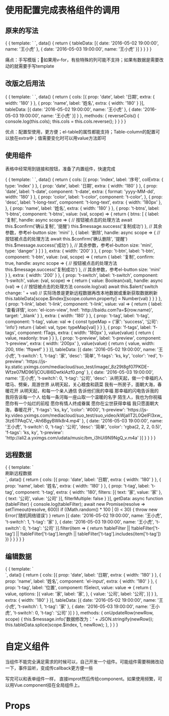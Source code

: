 
<Meta title="t-table" />

# 使用配置完成表格组件的调用

## 原来的写法

<Preview>
  <Story name="原来的写法">
  {
    {
      template: `
        <el-table
          :data="tableData">
          <el-table-column
            prop="date"
            label="日期"
            width="180">
          </el-table-column>
          <el-table-column
            prop="name"
            label="姓名"
            width="180">
          </el-table-column>
        </el-table>
      `,
      data() {
        return {
          tableData: [{
            date: '2016-05-02 19:00:00',
            name: '王小虎'
          }, {
            date: '2016-05-03 19:00:00',
            name: '王小虎'
          }]
        }
      }
    }
  }
  </Story>
</Preview>

痛点：手写模版；如果用v-for，有些特殊的列可能不支持；如果有数据是需要改动的就需要手写template

## 改版之后用法

<Preview>
  <Story name="改版之后写法">
  {
    {
      template: `
        <t-table @click.native="reverseCols" :cols="cols" :data="tableData" style="width: 100%">
        </t-table>
      `,
      data() {
        return {
          cols: [{
            prop: 'date',
            label: '日期',
            extra: {
              width: '180'
            }
          }, {
            prop: 'name',
            label: '姓名',
            extra: {
              width: '180'
            }
          }],
          tableData: [{
            date: '2016-05-02 19:00:00',
            name: '王小虎'
          }, {
            date: '2016-05-03 19:00:00',
            name: '王小虎'
          }]
        }
      },
      methods: {
        reverseCols() {
          console.log(this.cols);
          this.cols = this.cols.reverse();
        }
      }
    }
  }
  </Story>
</Preview>

优点：配置型使用，更方便；el-table的属性都能支持；Table-column的配置可以放在extra中；值需要变化时可以用value方法即可

## 使用组件

表格中经常用到链接和按钮，准备了内置组件，快速完成

<Preview>
  <Story name="内置组件">
  {
    {
      template: `
        <t-table :cols="cols" :data="tableData" style="width: 100%">
        </t-table>
      `,
      data() {
        return {
          cols: [{
            prop: 'index',
            label: '序号',
            colExtra: {
              type: 'index'
            }
          }, {
            prop: 'date',
            label: '日期',
            extra: {
              width: '180'
            }
          }, {
            prop: 'date',
            label: 't-date',
            component: 't-date',
            extra: {
              format: 'yyyy-MM-dd',
              width: '180'
            }
          }, {
            prop: 'color',
            label: 't-color',
            component: 't-color',
          }, {
            prop: 'desc',
            label: 't-long-text',
            component: 't-long-text',
            extra: {
              width: '180px'
            },
          }, {
            prop: 'name',
            label: '姓名',
            extra: {
              width: '180'
            }
          }, {
            prop: 't-btns',
            label: 't-btns',
            component: 't-btns',
            value: (val, scope) => {
              return {
                btns: [
                  {
                    label: '复制',
                    handle: async scope => {
                      // 按钮被点击的处理方法
                      await this.$confirm('确认复制', '提醒')
                      this.$message.success('复制成功')
                    },
                    // 其余参数，参考el-button
                    size: 'mini'
                  },
                  {
                    label: '删除',
                    handle: async scope => {
                      // 按钮被点击的处理方法
                      await this.$confirm('确认删除', '提醒')
                      this.$message.success('成功')
                    },
                    // 其余参数，参考el-button
                    size: 'mini',
                    type: 'danger'
                  }
                ]
              }
            },
            extra: {
              width: '200'
            }
          }, {
            prop: 't-btn',
            label: 't-btn',
            component: 't-btn',
            value: (val, scope) => {
              return {
                label: '复制',
                confirm: true,
                handle: async scope => {
                  // 按钮被点击的处理方法
                  this.$message.success('复制成功')
                },
                // 其余参数，参考el-button
                size: 'mini'
              }
            },
            extra: {
              width: '200'
            }
          }, {
            prop: 't-switch',
            label: 't-switch',
            component: 't-switch',
            value: (val, scope) => {
              return {
                value: Boolean(val),
                handle: async (val) => {
                  // 按钮被点击的处理方法
                  console.log(val)
                  await this.$alert('switch change: ' + val)
                  // 实际场景是更新远程数据再改本地数据或重新获取数据刷新
                  this.tableData[scope.$index][scope.column.property] = Number(val)
                }
              }
            }
          }, {
            prop: 't-link',
            label: 't-link',
            component: 't-link',
            value: val => {
              return {
                label: '查看详情',
                icon: 'el-icon-view',
                href: 'http://baidu.com?a=${row.name}',
                target: '_blank'
              }
            },
            extra: {
              width: '180'
            }
          }, {
            prop: 't-tag',
            label: 't-tag',
            component: 't-tag',
            value: val => {
              const typeMap = {'家': 'success', '公司': 'info'}
              return {
                label: val,
                type: typeMap[val]
              }
            }
          }, {
            prop: 'f-tags',
            label: 'f-tags',
            component: fTags,
            extra: {
              width: '180px'
            },
            value(value) {
              return {
                value,
                readonly: true
              }
            }
          }, {
            prop: 't-preview',
            label: 't-preview',
            component: 't-preview',
            extra: {
              width: '200px'
            },
            value(value) {
              return {
                value,
                width: 200,
                title: 'ffqwef'
              }
            }
          }],
          tableData: [{
            date: '2016-05-02 19:00:00',
            name: '王小虎',
            't-switch': 1,
            't-tag': '家',
            'desc': '简单',
            'f-tags': 'ks, ky',
            'color': 'red',
            't-preview': 'https://js-ky.static.yximgs.com/mediacloud/suo_test/image/_8z29t8gf07PKDE-Wfze07MD961jCOU8I6DwtklAzf0.png'
          }, {
            date: '2016-05-03 19:00:00',
            name: '王小虎',
            't-switch': 0,
            't-tag': '公司',
            'desc': `从明天起，做一个幸福的人
                  喂马、劈柴，周游世界
                  从明天起，关心粮食和蔬菜
                  我有一所房子，面朝大海，春暖花开
                  从明天起，和每一个亲人通信
                  告诉他们我的幸福
                  那幸福的闪电告诉我的
                  我将告诉每一个人
                  给每一条河每一座山取一个温暖的名字
                  陌生人，我也为你祝福
                  愿你有一个灿烂的前程
                  愿你有情人终成眷属
                  愿你在尘世获得幸福
                  我只愿面朝大海，春暖花开`,
            'f-tags': 'ks, ky',
            'color': '#000',
            't-preview': 'https://js-ky.video.yximgs.com/mediacloud/suo_test/suo_video/kWjallT2L0QeIFl3xw_3tz6TPAqCV_-Ah6BgyBWk8r4.mp4'
          }, {
            date: '2016-05-03 19:00:00',
            name: '王小虎',
            't-switch': 0,
            't-tag': '公司',
            'desc': '简单',
            'color': 'rgba(2, 2, 2, 0.5)',
            'f-tags': 'ks, ky',
            't-preview': 'http://ali2.a.yximgs.com/udata/music/bm_i3hUi9N9NgQ_v.m4a'
          }]
        }
      }
    }
  }
  </Story>
</Preview>

## 远程数据

<Preview>
  <Story name="远程数据">
  {
    {
      template: `
      <div>
        <el-button @click="$refs.table.refreshData()">刷新远程数据</el-button>
        <t-table ref="table" :cols="cols" :data="getData" style="width: 100%">
        </t-table>
      </div>
      `,
      data() {
        return {
          cols: [{
            prop: 'date',
            label: '日期',
            extra: {
              width: '180'
            }
          }, {
            prop: 'name',
            label: '姓名',
            extra: {
              width: '180'
            }
          }, {
            prop: 't-tag',
            label: 't-tag',
            component: 't-tag',
            extra: {
              width: '180',
              filters: [{ text: '家', value: '家' }, { text: '公司', value: '公司' }],
              filterMultiple: false
            }
          }],
          getData: async function (tableFilter) {
            console.log(tableFilter);
            await new Promise(resolve => setTimeout(resolve, 600))
            if ((Math.random() * 100 | 0) < 30) {
              throw new Error('随机网络错误')
            }
            return [{
              date: '2016-05-02 19:00:00',
              name: '王小虎',
              't-switch': 1,
              't-tag': '家'
            }, {
              date: '2016-05-03 19:00:00',
              name: '王小虎',
              't-switch': 0,
              't-tag': '公司'
            }].filter(item => {
              return !tableFilter || !tableFilter['t-tag'] || !tableFilter['t-tag'].length || tableFilter['t-tag'].includes(item['t-tag'])
            })
          }
        }
      }
    }
  }
  </Story>
</Preview>

## 编辑数据

<Preview>
  <Story name="编辑数据">
  {
    {
      template: `
      <div>
        <t-table :onUpdateRow="onUpdateRow" :cols="cols" :data="tableData" style="width: 100%">
        </t-table>
      </div>
      `,
      data() {
        return {
          cols: [{
            prop: 'date',
            label: '日期',
            extra: {
              width: '180'
            }
          }, {
            prop: 'name',
            label: '姓名',
            component: 'el-input',
            extra: {
              width: '180'
            }
          }, {
            prop: 't-tag',
            label: '位置',
            component: fSelect,
            value: value => {
                return {
                  value,
                  options: [{
                    value: '家',
                    label: '家',
                  }, {
                    value: '公司',
                    label: '公司',
                  }]
                }
            },
            extra: {
              width: '180'
            }
          }],
          tableData: [{
              date: '2016-05-02 19:00:00',
              name: '王小虎',
              't-switch': 1,
              't-tag': '家'
            }, {
              date: '2016-05-03 19:00:00',
              name: '王小虎',
              't-switch': 0,
              't-tag': '公司'
            }]
        }
      },
      methods: {
        onUpdateRow(newRow, scope) {
            this.$message.info('数据修改为：' + JSON.stringify(newRow));
            this.tableData.splice(scope.$index, 1, newRow);
        },
      }
    }
  }
  </Story>
</Preview>


# 自定义组件
当组件不能完全满足需求的时候可以，自己开发一个组件。可能组件需要稍微改动一下，事件监听，变成传callback更方便一些

写完可以和表单组件一样， 直接improt然后传给component。如果使用频繁，可以用Vue.component挂在全局组件上。


# Props

<Props of={tTable}  />